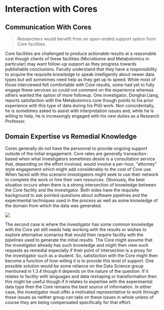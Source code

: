 # Interaction with Cores


## Communication With Cores 

> Researchers would benefit from an open-ended support option from Core facilities.

Core facilities are challenged to produce actionable results at a reasonable cost though clients of these facilities (Microbiome and Metabolomics in particular) may want follow-up support as they progress towards publishable conclusions. Faculty understand that they have a responsibility to acquire the requisite knowledge to speak intelligently about newer data types but will sometimes need help as they get up to speed. While most of those interviewed felt comfortable with Core results, some had yet to fully engage these services so could not comment on the experience whereas others wanted the option of more followup. One investigator, Donghai Liang, reports satisfaction with the Metabolomics core though points to his prior experience with this type of data during his PhD work. Non coincidentally, he is sometimes asked to assist with interpretation issues and, while he is willing to help, he is increasingly engaged with his new duties as a Research Professor. 

## Domain Expertise vs Remedial Knowledge

Cores generally do not have the personnel to provide ongoing support outside of the initial engagement. Core rates are generally transaction-based when what investigators sometimes desire is a consultation service that, depending on the effort involved, would involve a per-hour, "attorney" style engagement which might add considerably to the cost of Core use. When faced with this scenario investigators might seek to use their network to complete the work or hire their own resources. Obviously, the best situation occurs when there is a strong intersection of knowledge between the Core facility and the investigator. Both sides have the requisite background to ask pointed questions about software pipelines and the experimental techniques used in the process as well as some knowledge of the domain from which the data was generated.

![](./PICS/core.png)


The second case is where the investigator has some common knowledge with the Core yet still needs help working with the results or wishes to explore alternative scenarios that would then require facility with the pipelines used to generate the initial results. The Core might assume that the investigator already has such knowledge and might then view such requests as remedial especially if their point of intersection is a proxy for the investigator such as a student. So, satisfaction with the Core might then become a function of how willing it is to provide this level of support. One possible solution would be some reliance on the Data Science group mentioned in 1.3.4 though it depends on the nature of the question. If it relates to facility with languages and data reshaping or transformation then this might be useful though if it relates to expertise with the experimental data type then the Core remains the best source of information. In either case, the investigator must offer a motivated representative to work through these issues as neither group can take on these issues in whole unless of course they are being compensated specifically for that effort. 
